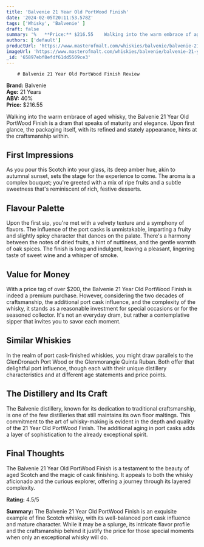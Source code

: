 ```yaml
---
title: 'Balvenie 21 Year Old PortWood Finish'
date: '2024-02-05T20:11:53.578Z'
tags: ['Whisky', 'Balvenie' ]
draft: false
summary: '%   **Price:** $216.55    Walking into the warm embrace of aged whisky, the Balvenie 21 Year Old PortWood Finish is a dram that sp...'
authors: ['default']
productUrl: 'https://www.masterofmalt.com/whiskies/balvenie/balvenie-21-year-old-port-wood-finish-whisky/'
imageUrl: 'https://www.masterofmalt.com/whiskies/balvenie/balvenie-21-year-old-port-wood-finish-whisky.jpg'
_id: '65897ebf8efdf61dd5509ce3'
---
```

        
        # Balvenie 21 Year Old PortWood Finish Review

**Brand:** Balvenie  
**Age:** 21 Years  
**ABV:** 40%  
**Price:** $216.55  

Walking into the warm embrace of aged whisky, the Balvenie 21 Year Old PortWood Finish is a dram that speaks of maturity and elegance. Upon first glance, the packaging itself, with its refined and stately appearance, hints at the craftsmanship within. 

## First Impressions
As you pour this Scotch into your glass, its deep amber hue, akin to autumnal sunset, sets the stage for the experience to come. The aroma is a complex bouquet; you're greeted with a mix of ripe fruits and a subtle sweetness that's reminiscent of rich, festive desserts.

## Flavour Palette
Upon the first sip, you're met with a velvety texture and a symphony of flavors. The influence of the port casks is unmistakable, imparting a fruity and slightly spicy character that dances on the palate. There's a harmony between the notes of dried fruits, a hint of nuttiness, and the gentle warmth of oak spices. The finish is long and indulgent, leaving a pleasant, lingering taste of sweet wine and a whisper of smoke.

## Value for Money
With a price tag of over $200, the Balvenie 21 Year Old PortWood Finish is indeed a premium purchase. However, considering the two decades of craftsmanship, the additional port cask influence, and the complexity of the whisky, it stands as a reasonable investment for special occasions or for the seasoned collector. It's not an everyday dram, but rather a contemplative sipper that invites you to savor each moment.

## Similar Whiskies
In the realm of port cask-finished whiskies, you might draw parallels to the GlenDronach Port Wood or the Glenmorangie Quinta Ruban. Both offer that delightful port influence, though each with their unique distillery characteristics and at different age statements and price points.

## The Distillery and Its Craft
The Balvenie distillery, known for its dedication to traditional craftsmanship, is one of the few distilleries that still maintains its own floor maltings. This commitment to the art of whisky-making is evident in the depth and quality of the 21 Year Old PortWood Finish. The additional aging in port casks adds a layer of sophistication to the already exceptional spirit.

## Final Thoughts
The Balvenie 21 Year Old PortWood Finish is a testament to the beauty of aged Scotch and the magic of cask finishing. It appeals to both the whisky aficionado and the curious explorer, offering a journey through its layered complexity.

**Rating:** 4.5/5

**Summary:** The Balvenie 21 Year Old PortWood Finish is an exquisite example of fine Scotch whisky, with its well-balanced port cask influence and mature character. While it may be a splurge, its intricate flavor profile and the craftsmanship behind it justify the price for those special moments when only an exceptional whisky will do.
      